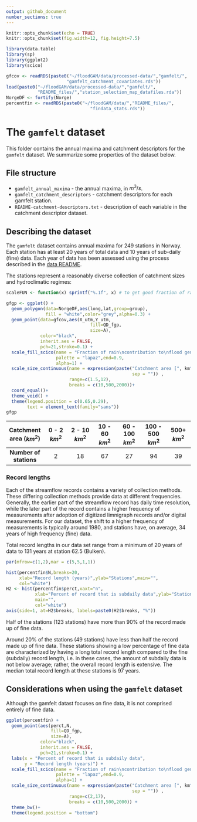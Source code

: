 ```yaml
---
output: github_document
number_sections: true
---
```


```r
knitr::opts_chunk$set(echo = TRUE)
knitr::opts_chunk$set(fig.width=12, fig.height=7.5)

library(data.table)
library(sp)
library(ggplot2)
library(scico)

gfcov <- readRDS(paste0("~/floodGAM/data/processed-data/","gamfelt/",
                       "gamfelt_catchment_covariates.rds"))
load(paste0("~/floodGAM/data/processed-data/","gamfelt/",
            "README_files/","station_selection_map_datafiles.rda"))
NorgeDF <- fortify(Norge)
percentfin <- readRDS(paste0("~/floodGAM/data/","README_files/",
                                "findata_stats.rds"))
```

# The `gamfelt` dataset

This folder contains the annual maxima and catchment descriptors for the `gamfelt` dataset. We summarize some properties of the dataset below.

## File structure

 - `gamfelt_annual_maxima` - the annual maxima, in $m^3/s$.
 - `gamfelt_catchment_descriptors` - catchment descriptors for each gamfelt station. 
 - `README-catchment-descriptors.txt` - description of each variable in the catchment descriptor dataset.


## Describing the dataset

The `gamfelt` dataset contains annual maxima for 249 stations in Norway. Each station has at least 20 years of total data and 10 years of sub-daily (fine) data. Each year of data has been assessed using the process described in the [data README](/data/README.md). 

The stations represent a reasonably diverse collection of catchment sizes and hydroclimatic regimes:

```r
scaleFUN <- function(x) sprintf("%.1f", x) # to get good fraction of rain labels

gfgp <- ggplot() +
  geom_polygon(data=NorgeDF,aes(long,lat,group=group),
               fill = "white",color="grey",alpha=0.3) +
  geom_point(data=gfcov,aes(X_utm,Y_utm,
                                fill=QD_fgp,
                                size=A),
             color="black",
             inherit.aes = FALSE,
             pch=21,stroke=0.1) +
  scale_fill_scico(name = "Fraction of rain\ncontribution to\nflood generating process",
                   palette = "lapaz",end=0.9,
                   alpha=1) +
  scale_size_continuous(name = expression(paste("Catchment area [", km^2, "]",
                                                sep = "")) ,
                        range=c(1.5,12),
                        breaks = c(10,500,2000))+
  coord_equal()+
  theme_void() +
  theme(legend.position = c(0.65,0.29),
        text = element_text(family="sans"))
gfgp
```

| Catchment area ($km^2$)  | 0 - 2 $km^2$ | 2 - 10 $km^2$ | 10 - 60 $km^2$ | 60 - 100 $km^2$ | 100 - 500 $km^2$ | 500+ $km^2$ |
| :---: | :---: | :---: | :---: | :---: | :---: | :---: |
| **Number of stations** | 2 | 18 | 67 | 27 | 94 | 39 |

### Record lengths

Each of the streamflow records contains a variety of collection methods. These differing collection methods provide data at different frequencies. Generally, the earlier part of the streamflow record has daily time resolution, while the later part of the record contains a higher frequency of measurements after adoption of digitized limnigraph records and/or digital measurements. For our dataset, the shift to a higher frequency of measurements is typically around 1980, and stations have, on average, 34 years of high frequency (fine) data.

Total record lengths in our data set range from a minimum of 20 years of data to 131 years at station 62.5 (Bulken).

```r
par(mfrow=c(1,2),mar = c(5,5,1,1))

hist(percentfin$N,breaks=20,
     xlab="Record length (years)",ylab="Stations",main="",
     col="white")
H2 <- hist(percentfin$perct,xaxt="n",
           xlab="Percent of record that is subdaily data",ylab="Stations",
           main="",
           col="white")
axis(side=1, at=H2$breaks, labels=paste0(H2$breaks, "%"))
```

Half of the stations (123 stations) have more than 90% of the record made up of fine data.

Around 20% of the stations (49 stations) have less than half the record made up of fine data. These stations showing a low percentage of fine data are characterized by having a long total record length compared to the fine (subdaily) record length, i.e. in these cases, the amount of subdaily data is not below average; rather, the overall record length is extensive. The median total record length at these stations is 97 years. 

## Considerations when using the `gamfelt` dataset

Although the gamfelt datast focuses on fine data, it is not comprised entirely of fine data. 

```r
ggplot(percentfin) +
  geom_point(aes(perct,N,
                 fill=QD_fgp,
                 size=A),
             color="black",
             inherit.aes = FALSE,
             pch=21,stroke=0.1) +
  labs(x = "Percent of record that is subdaily data",
       y = "Record length (years)") +
  scale_fill_scico(name = "Fraction of rain\ncontribution to\nflood generating process",
                   palette = "lapaz",end=0.9,
                   alpha=1) +
  scale_size_continuous(name = expression(paste("Catchment area [", km^2, "]",
                                                sep = "")) ,
                        range=c(2,17),
                        breaks = c(10,500,2000)) +
  theme_bw()+
  theme(legend.position = "bottom")
```


